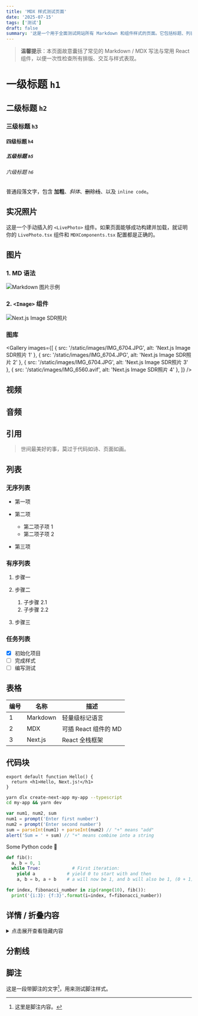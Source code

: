 ```yaml
---
title: 'MDX 样式测试页面'
date: '2025-07-15'
tags: ['测试']
draft: false
summary: '这是一个用于全面测试网站所有 Markdown 和组件样式的页面。它包括标题、列表、代码块、图片、视频、引用、表格等所有常见元素。'
---
```


> **温馨提示**：本页面故意囊括了常见的 Markdown / MDX 写法与常用 React 组件，以便一次性检查所有排版、交互与样式表现。

<DividerSmall />

# 一级标题 `h1`

## 二级标题 `h2`

### 三级标题 `h3`

#### 四级标题 `h4`

##### 五级标题 `h5`

###### 六级标题 `h6`

普通段落文字，包含 **加粗**、_斜体_、~~删除线~~、以及 `inline code`。

## 实况照片

这是一个手动插入的 `<LivePhoto>` 组件。如果页面能够成功构建并加载，就证明你的 `LivePhoto.tsx` 组件和 `MDXComponents.tsx` 配置都是正确的。

<LivePhoto
  photoSrc="/static/images/IMG_6560.avif"
  videoSrc="/static/images/IMG_6560.MOV"
  alt="任天堂博物馆现场的实况照片"
/>

## 图片

### 1. MD 语法

![Markdown 图片示例](/static/images/IMG_6704-3.avif 'nintendo')

### 2. `<Image>` 组件

<Image src="/static/images/IMG_6704.JPG" alt="Next.js Image SDR照片" width={800} height={450} />

### 图库

<Gallery
  images={[
    { src: '/static/images/IMG_6704.JPG', alt: 'Next.js Image SDR照片 1' },
    { src: '/static/images/IMG_6704.JPG', alt: 'Next.js Image SDR照片 2' },
    { src: '/static/images/IMG_6704.JPG', alt: 'Next.js Image SDR照片 3' },
    { src: '/static/images/IMG_6560.avif', alt: 'Next.js Image SDR照片 4' },
  ]}
/>
## 视频

<VideoPlayer src="/static/images/IMG_6560.MOV" poster="/static/images/IMG_6560.avif" />

## 音频

<AudioPlayer src="/static/audio/Self-Contained-Universe.mp3" title="Self Contained Universe" />

<DividerSmall />

## 引用

> 世间最美好的事，莫过于代码如诗、页面如画。

## 列表

### 无序列表

- 第一项
- 第二项
  - 第二项子项 1
  - 第二项子项 2

- 第三项

### 有序列表

1. 步骤一
2. 步骤二
   1. 子步骤 2.1
   2. 子步骤 2.2

3. 步骤三

### 任务列表

- [x] 初始化项目
- [ ] 完成样式
- [ ] 编写测试

## 表格

| 编号 | 名称     | 描述                 |
| ---- | -------- | -------------------- |
| 1    | Markdown | 轻量级标记语言       |
| 2    | MDX      | 可插 React 组件的 MD |
| 3    | Next.js  | React 全栈框架       |

<DividerSmall />

## 代码块

```tsx title="hello.tsx"
export default function Hello() {
  return <h1>Hello, Next.js!</h1>
}
```

```bash title="命令行示例"
yarn dlx create-next-app my-app --typescript
cd my-app && yarn dev
```

```javascript
var num1, num2, sum
num1 = prompt('Enter first number')
num2 = prompt('Enter second number')
sum = parseInt(num1) + parseInt(num2) // "+" means "add"
alert('Sum = ' + sum) // "+" means combine into a string
```

Some Python code 🐍

```python
def fib():
  a, b = 0, 1
  while True:            # First iteration:
    yield a            # yield 0 to start with and then
    a, b = b, a + b    # a will now be 1, and b will also be 1, (0 + 1)

for index, fibonacci_number in zip(range(10), fib()):
  print('{i:3}: {f:3}'.format(i=index, f=fibonacci_number))
```

<DividerSmall />

## 详情 / 折叠内容

<details>
<summary>点击展开查看隐藏内容</summary>

折叠段落中的文字可以用来放置辅助说明、参考资料或任何不想默认展开的内容。

</details>

## 分割线

<DividerSmall />

## 脚注

这是一段带脚注的文字[^1]，用来测试脚注样式。

[^1]: 这里是脚注内容。

<DividerSmall />

